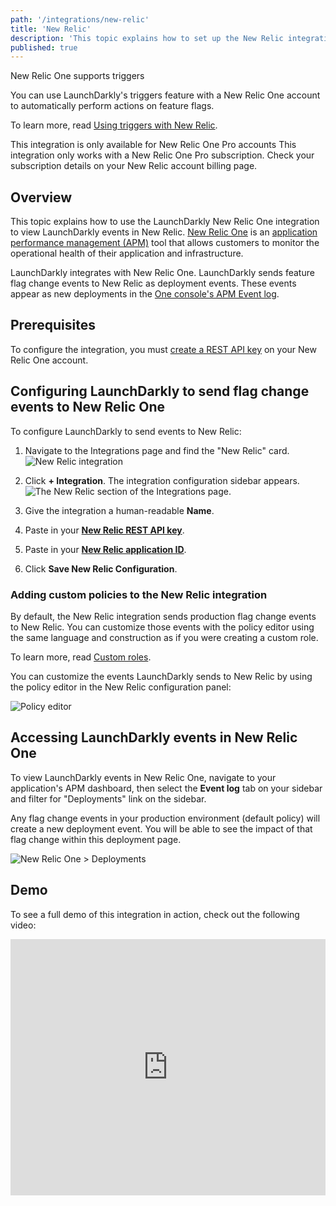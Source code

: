 ```yaml
---
path: '/integrations/new-relic'
title: 'New Relic'
description: 'This topic explains how to set up the New Relic integration to view LaunchDarkly events in New Relic.'
published: true
---
```


<Callout intent="primary">
<CalloutTitle>New Relic One supports triggers</CalloutTitle>
<CalloutDescription>

You can use LaunchDarkly's triggers feature with a New Relic One account to automatically perform actions on feature flags.

To learn more, read [Using triggers with New Relic](/integrations/new-relic/triggers).

</CalloutDescription>
</Callout>

<Callout intent="info">
  <CalloutTitle>
    This integration is only available for New Relic One Pro accounts
  </CalloutTitle>
  <CalloutDescription>
    This integration only works with a New Relic One Pro subscription. Check your subscription details on your New Relic account billing page.
  </CalloutDescription>
</Callout>

## Overview

This topic explains how to use the LaunchDarkly New Relic One integration to view LaunchDarkly events in New Relic. [New Relic One](https://www.newrelic.com/) is an [application performance management (APM)](https://en.m.wikipedia.org/wiki/Application_performance_management) tool that allows customers to monitor the operational health of their application and infrastructure.

LaunchDarkly integrates with New Relic One. LaunchDarkly sends feature flag change events to New Relic as deployment events. These events appear as new deployments in the [One console's APM Event log](https://docs.newrelic.com/docs/apm/applications-menu/events/deployments-page-view-impact-your-app-users#dep_procedures).

## Prerequisites

To configure the integration, you must [create a REST API key](https://docs.newrelic.com/docs/apis/get-started/intro-apis/types-new-relic-api-keys#rest-api-key) on your New Relic One account.

## Configuring LaunchDarkly to send flag change events to New Relic One

To configure LaunchDarkly to send events to New Relic:

1. Navigate to the Integrations page and find the "New Relic" card.
![New Relic integration](../images/new-relic-add-integration.png)

2. Click **+ Integration**. The integration configuration sidebar appears.
![The New Relic section of the Integrations page.](../images/new-relic-integration-panel.png)

3. Give the integration a human-readable **Name**.

4. Paste in your [**New Relic REST API key**](https://docs.newrelic.com/docs/apis/get-started/intro-apis/types-new-relic-api-keys#rest-api-key).

5. Paste in your [**New Relic application ID**](https://docs.newrelic.com/docs/accounts/install-new-relic/account-setup/app-id-other-product-ids#ui).

6. Click **Save New Relic Configuration**.

### Adding custom policies to the New Relic integration

By default, the New Relic integration sends production flag change events to
New Relic. You can customize those events with the policy editor using the same language and construction as if you were creating a custom role.

To learn more, read [Custom roles](/home/team/custom-roles).

You can customize the events LaunchDarkly sends to New Relic by using the policy
editor in the New Relic configuration panel:

![Policy editor](../images/new-relic-policy-editor.png)

## Accessing LaunchDarkly events in New Relic One

To view LaunchDarkly events in New Relic One, navigate to your application's APM dashboard, then select the **Event log** tab on your sidebar and filter for "Deployments" link on the sidebar.

Any flag change events in your production environment (default policy) will create a new deployment event. You will be able to see the impact of that flag change within this deployment page.

![New Relic One > Deployments](../images/new-relic-view-events.png)

## Demo

To see a full demo of this integration in action, check out the following video:

<iframe width="100%" height="410" src="https://www.youtube.com/embed/j2meAZRiW_c?cc_load_policy=1" frameborder="0" allow="accelerometer; autoplay; encrypted-media; gyroscope; picture-in-picture" allowfullscreen style="margin-bottom:24px"></iframe>
